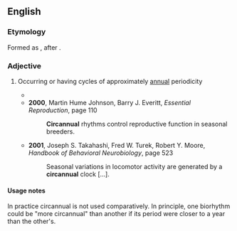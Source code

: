 ==English==

===Etymology===
Formed as {{compound|circa|alt1=circ(a)|annual|lang=en}}, after {{m|en|circadian}}.

===Adjective===
{{en-adj|-}}
# {{lb|en|biology}} Occurring or having cycles of approximately [[annual]] periodicity
#* {{quote-text|year=1956|author=USAF School of Aerospace Medicine|title=Report [80-114], [1956]|page=11|passage=[…] because morbidity and mortality from cardiovascular disease also reveal statistically significant circadian and '''circannual''' rhythms.}}
#* '''2000''', Martin Hume Johnson, Barry J. Everitt, ''Essential Reproduction'', page 110
#*: '''Circannual''' rhythms control reproductive function in seasonal breeders.
#* '''2001''', Joseph S. Takahashi, Fred W. Turek, Robert Y. Moore, ''Handbook of Behavioral Neurobiology'', page 523
#*: Seasonal variations in locomotor activity are generated by a '''circannual''' clock […].

====Usage notes====
In practice circannual is not used comparatively. In principle, one biorhythm could be "more circannual" than another if its period were closer to a year than the other's.